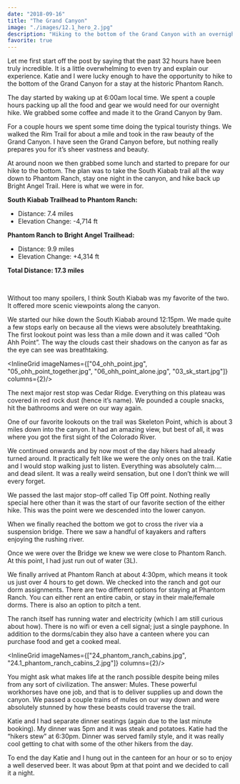 ```yaml
---
date: "2018-09-16"
title: "The Grand Canyon"
image: "./images/12.1_hero_2.jpg"
description: "Hiking to the bottom of the Grand Canyon with an overnight stay at Phantom Ranch"
favorite: true
---
```



Let me first start off the post by saying that the past 32 hours have been truly incredible. It is a little overwhelming to even try and explain our experience. Katie and I were lucky enough to have the opportunity to hike to the bottom of the Grand Canyon for a stay at the historic Phantom Ranch.

The day started by waking up at 6:00am local time. We spent a couple hours packing up all the food and gear we would need for our overnight hike. We grabbed some coffee and made it to the Grand Canyon by 9am.

<InlineImage imageName="02_gc_pic.jpg"/>

For a couple hours we spent some time doing the typical touristy things. We walked the Rim Trail for about a mile and took in the raw beauty of the Grand Canyon. I have seen the Grand Canyon before, but nothing really prepares you for it’s sheer vastness and beauty.

<InlineImage imageName="03.1_sk_pano.jpg"/>

At around noon we then grabbed some lunch and started to prepare for our hike to the bottom. The plan was to take the South Kiabab trail all the way down to Phantom Ranch, stay one night in the canyon, and hike back up Bright Angel Trail. Here is what we were in for.

**South Kiabab Trailhead to Phantom Ranch:**
* Distance: 7.4 miles
* Elevation Change: -4,714 ft

**Phantom Ranch to Bright Angel Trailhead:**
* Distance: 9.9 miles
* Elevation Change: +4,314 ft

**Total Distance: 17.3 miles**

<br/>

Without too many spoilers, I think South Kiabab was my favorite of the two. It offered more scenic viewpoints along the canyon.

We started our hike down the South Kiabab around 12:15pm.
We made quite a few stops early on because all the views were absolutely breathtaking.
 The first lookout point was less than a mile down and it was called “Ooh Ahh Point”.
   The way the clouds cast their shadows on the canyon as far as the eye can see was breathtaking.

<InlineGrid imageNames={["04_ohh_point.jpg", "05_ohh_point_together.jpg", "06_ohh_point_alone.jpg", "03_sk_start.jpg"]} columns={2}/>

The next major rest stop was Cedar Ridge. Everything on this plateau was covered in red rock dust (hence it’s name). We pounded a couple snacks, hit the bathrooms and were on our way again.

One of our favorite lookouts on the trail was Skeleton Point, which is about 3 miles down into the canyon. It had an amazing view, but best of all, it was where you got the first sight of the Colorado River.

<InlineImage imageName="10_skeleton_point_outlook.jpg"/>

We continued onwards and by now most of the day hikers had already turned around. It practically felt like we were the only ones on the trail. Katie and I would stop walking just to listen. Everything was absolutely calm…. and dead silent. It was a really weird sensation, but one I don’t think we will every forget.

We passed the last major stop-off called Tip Off point. Nothing really special here other than it was the start of our favorite section of the either hike. This was the point were we descended into the lower canyon.

<ImageTrifecta topImageName="17_bridge.jpg" bottomImageName="13.2_inner_canyon_2.jpg" portraitImageName="13.1_inner_canyon_1.jpg"/>

When we finally reached the bottom we got to cross the river via a suspension bridge. There we saw a handful of kayakers and rafters enjoying the rushing river.

Once we were over the Bridge we knew we were close to Phantom Ranch. At this point, I had just run out of water (3L).

We finally arrived at Phantom Ranch at about 4:30pm, which means it took us just over 4 hours to get down. We checked into the ranch and got our dorm assignments. There are two different options for staying at Phantom Ranch. You can either rent an entire cabin, or stay in their male/female dorms. There is also an option to pitch a tent.

<InlineImage imageName="23_phantom_ranch.jpg"/>

The ranch itself has running water and electricity (which I am still curious about how). There is no wifi or even a cell signal; just a single payphone. In addition to the dorms/cabin they also have a canteen where you can purchase food and get a cooked meal.

<InlineGrid imageNames={["24_phantom_ranch_cabins.jpg", "24.1_phantom_ranch_cabins_2.jpg"]} columns={2}/>

You might ask what makes life at the ranch possible despite being miles from any sort of civilization. The answer: Mules. These powerful workhorses have one job, and that is to deliver supplies up and down the canyon. We passed a couple trains of mules on our way down and were absolutely stunned by how these beasts could traverse the trail.

Katie and I had separate dinner seatings (again due to the last minute booking). My dinner was 5pm and it was steak and potatoes. Katie had the “hikers stew” at 6:30pm. Dinner was served family style, and it was really cool getting to chat with some of the other hikers from the day.

To end the day Katie and I hung out in the canteen for an hour or so to enjoy a well deserved beer. It was about 9pm at that point and we decided to call it a night.

<InlineImage imageName="25_phantom_ranch_beer.jpg"/>
